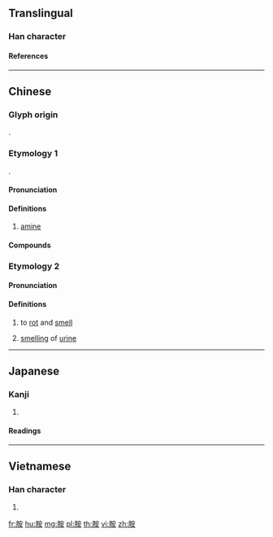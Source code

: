 {{character info/new}}
==Translingual==

===Han character===
{{Han char|rn=130|rad=肉|as=06|sn=10|four=73244|canj=BJV|ids=⿰⺼安}}

====References====
{{Han ref|kx=0981.090|dkj=29446|dj=1433.030|hdz=32072.050|uh=80FA}}

----

==Chinese==

===Glyph origin===
{{Han etym}}
{{Han compound|肉|c1=s|t1=meat|安|c2=p|ls=psc}}.

===Etymology 1===
{{zh-forms}}
{{wikipedia|lang=zh}}
{{bor|zh|en|amine|'''am'''ine}}.

====Pronunciation====
{{zh-pron
|m=胺
|c=on1,on3
|cat=n
}}

====Definitions====
{{zh-hanzi}}

# [[amine]]

====Compounds====
{{zh-der|多巴胺:dopamine|抗組織胺|硫胺素|磺胺劑|組織胺|組胺|胺基酸|醯胺類|間胺黃}}

===Etymology 2===
{{zh-forms|alt=𦛅,餲}}

====Pronunciation====
{{zh-pron
|m=è,ān,2nb=Taiwan
|c=aat3
|mc=y
|oc=y
|cat=v,c:a
}}

====Definitions====
{{zh-hanzi}}

# {{zh-obsolete}} {{lb|zh|of meat}} to [[rot]] and [[smell]]
# {{lb|zh|Cantonese}} [[smell]]ing of [[urine]]
#: {{zh-x|一 行 入 個 廁所 就 聞到{dou3-2} 成{seng4} 陣{zam6} 胺{aat3} 味，好似 十 世 冇 洗 過 噉。|The washroom smells '''like urine''' once you walk in, like it's not been washed in ages.|C}}

----

==Japanese==

===Kanji===
{{ja-kanji|grade=|rs=肉06}}

# {{defn|lang=ja|sort=肉06}}

====Readings====
{{ja-readings|goon=[[あち]] (achi)|kanon=[[あつ]] (atsu)|kun=[[におう]] (niou)}}

----

==Vietnamese==

===Han character===
{{vi-hantu|[[ươn]]|rs=肉06}}

# {{defn|lang=vi|sort=肉06}}

[[fr:胺]]
[[hu:胺]]
[[mg:胺]]
[[pl:胺]]
[[th:胺]]
[[vi:胺]]
[[zh:胺]]